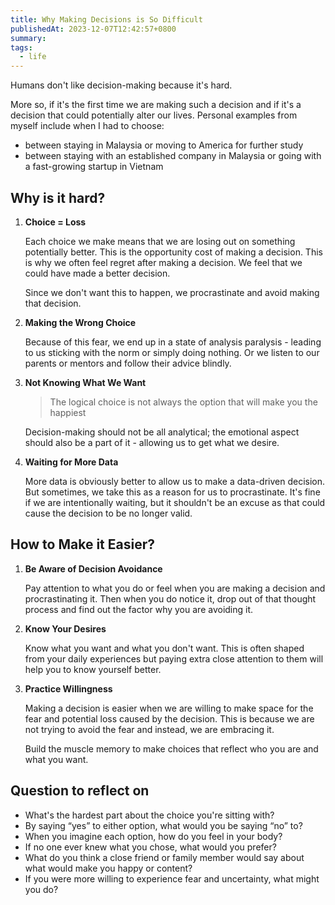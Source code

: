 ```yaml
---
title: Why Making Decisions is So Difficult
publishedAt: 2023-12-07T12:42:57+0800
summary:
tags:
  - life
---
```


Humans don't like decision-making because it's hard.

More so, if it's the first time we are making such a decision and if it's a decision that could potentially alter our lives.
Personal examples from myself include when I had to choose:

- between staying in Malaysia or moving to America for further study
- between staying with an established company in Malaysia or going with a fast-growing startup in Vietnam

## Why is it hard?

1. **Choice = Loss**

   Each choice we make means that we are losing out on something potentially better.
   This is the opportunity cost of making a decision. This is why we often feel regret after making a decision.
   We feel that we could have made a better decision.

   Since we don't want this to happen, we procrastinate and avoid making that decision.

2. **Making the Wrong Choice**

   Because of this fear, we end up in a state of analysis paralysis - leading to us sticking with the norm or simply doing nothing.
   Or we listen to our parents or mentors and follow their advice blindly.

3. **Not Knowing What We Want**

   > The logical choice is not always the option that will make you the happiest

   Decision-making should not be all analytical; the emotional aspect should also be a part of it - allowing us to get what we desire.

4. **Waiting for More Data**

   More data is obviously better to allow us to make a data-driven decision. But sometimes, we take this as a reason for us to procrastinate.
   It's fine if we are intentionally waiting, but it shouldn't be an excuse as that could cause the decision to be no longer valid.

## How to Make it Easier?

1. **Be Aware of Decision Avoidance**

   Pay attention to what you do or feel when you are making a decision and procrastinating it.
   Then when you do notice it, drop out of that thought process and find out the factor why you are avoiding it.

2. **Know Your Desires**

   Know what you want and what you don't want. This is often shaped from your daily experiences but paying extra close attention to them
   will help you to know yourself better.

3. **Practice Willingness**

   Making a decision is easier when we are willing to make space for the fear and potential loss caused by the decision.
   This is because we are not trying to avoid the fear and instead, we are embracing it.

   Build the muscle memory to make choices that reflect who you are and what you want.

## Question to reflect on

- What's the hardest part about the choice you're sitting with?
- By saying “yes” to either option, what would you be saying “no” to?
- When you imagine each option, how do you feel in your body?
- If no one ever knew what you chose, what would you prefer?
- What do you think a close friend or family member would say about what would make you happy or content?
- If you were more willing to experience fear and uncertainty, what might you do?
